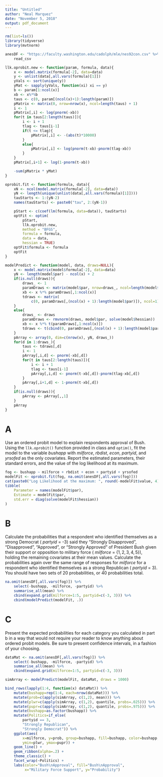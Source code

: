 ```yaml
---
title: "Untitled"
author: "Neal Marquez"
date: "November 5, 2018"
output: pdf_document
---
```


```r
rm(list=ls())
library(tidyverse)
library(mvtnorm)

anesDF <- "https://faculty.washington.edu/cadolph/mle/nes92con.csv" %>%
    read_csv

llk.oprobit.new <- function(param, formula, data){
    x <- model.matrix(formula[-2], data=data)
    y <- unlist(data[,all.vars(formula)[1]])
    yVals <- sort(unique(y))
    yMat <- sapply(yVals, function(xi) xi == y)
    b <- param[1:ncol(x)]
    xb <- x%*%b
    taus <- c(0, param[(ncol(x)+1):length(param)])
    pMatrix <- matrix(0, nrow=nrow(x), ncol=length(taus) + 1)
    i <- 1
    pMatrix[,i] <- log(pnorm(-xb))
    for(t in taus[2:length(taus)]){
        i <- i + 1
        tlag <- taus[i-1]
        if(t <= tlag){
            pMatrix[,i] <- -(abs(t)*10000) 
        }
        else{
            pMatrix[,i] <- log(pnorm(t-xb)-pnorm(tlag-xb))
        }
    }
    pMatrix[,i+1] <- log(1-pnorm(t-xb))

    -sum(pMatrix * yMat)
}

oprobit.fit <- function(formula, data){
    xN <- ncol(model.matrix(formula[-2], data=data))
    yN <- length(unique(unlist(data[,all.vars(formula)[1]])))
    tauStarts <- 1:(yN-2)
    names(tauStarts) <- paste0("tau", 2:(yN-1)) 

    pStart <- c(coef(lm(formula, data=data)), tauStarts)
    optFit <- optim(
        pStart,
        llk.oprobit.new,
        method = "BFGS",
        formula = formula,
        data = data,
        hessian = TRUE)
    optFit$formula <- formula
    optFit
}

modelPredict <- function(model, data, draws=NULL){
    x <- model.matrix(model$formula[-2], data=data)
    yN <- length(model$par) - ncol(x) + 2
    if(is.null(draws)){
        draws_ <- 1
        paramDraws <- matrix(model$par, nrow=draws_, ncol=length(model$par))
        xb <- x %*% paramDraws[,1:ncol(x)]
        tdraws <- matrix(
            c(0, paramDraws[,(ncol(x) + 1):length(model$par)]), ncol=1)
    }
    else{
        draws_ <- draws
        paramDraws <- rmvnorm(draws, model$par, solve(model$hessian))
        xb <- x %*% t(paramDraws[,1:ncol(x)])
        tdraws <- t(cbind(0, paramDraws[,(ncol(x) + 1):length(model$par)]))
    }
    pArray <- array(0, dim=c(nrow(x), yN, draws_))
    for(d in 1:draws_){
        taus <- tdraws[,d]
        i <- 1
        pArray[,i,d] <- pnorm(-xb[,d])
        for(t in taus[2:length(taus)]){
            i <- i + 1
            tlag <- taus[i-1]
            pArray[,i,d] <- pnorm(t-xb[,d])-pnorm(tlag-xb[,d])
        }
        pArray[,i+1,d] <- 1-pnorm(t-xb[,d])
    }
    if(is.null(draws)){
        pArray <- pArray[,,1]
    }
    pArray
}
```

# A
Use an ordered probit model to explain respondents approval of Bush. Using the `llk.oprobit()` function provided in class and `optim()`, fit the model to the variable _bushapp_ with _milforce_, _rbdist_, _econ_, _partyid_, and _yrsofed_ as the only covariates. Report the estimated parameters, their standard errors, and the value of the log likelihood at its maximum.

```r
fog <- bushapp ~ milforce + rbdist + econ + partyid + yrsofed
modelFit <- oprobit.fit(fog, na.omit(anesDF[,all.vars(fog)]))
cat(paste0("Log Likelihood at the maximum: ", round(-modelFit$value, 4)))
tibble(
    Parameter = names(modelFit$par),
    Estimate = modelFit$par,
    std.err = diag(solve(modelFit$hessian))
)

```

# B
Calculate the probabilities that a respondent who identified themselves as a strong Democrat ( _partyid_ = -3) said they "Strongly Disapproved", "Disapproved", "Approved", or "Strongly Approved" of President Bush given their support or opposition to military force ( _milforce_ = $\{1, 2, 3, 4, 5\}$), holding the remaining covariates at their mean values.  Calculate the probabilities again over the same range of responses for _milforce_ for a respondent who identified themselves as a strong Republican ( _partyid_ = 3). You should have two sets of 20 probabilities, or 40 probabilities total.

```r
na.omit(anesDF[,all.vars(fog)]) %>%
    select(-bushapp, -milforce, -partyid) %>%
    summarise_all(mean) %>%
    cbind(expand.grid(milforce=1:5, partyid=c(-3, 3))) %>%
    cbind(modelPredict(modelFit, .))
```

# C

Present the expected probabilities for each category you calculated in part b in a way that would not require your reader to know anything about ordered probit models. Be sure to present confidence intervals, in a fashion of your choosing.

```r
dataMat <- na.omit(anesDF[,all.vars(fog)]) %>%
    select(-bushapp, -milforce, -partyid) %>%
    summarise_all(mean) %>%
    cbind(expand.grid(milforce=1:5, partyid=c(-3, 3)))

simArray <- modelPredict(modelFit, dataMat, draws = 1000)

bind_rows(lapply(1:4, function(x) dataMat)) %>%
    mutate(bushapp=rep(1:4, each=nrow(dataMat))) %>%
    mutate(prob=c(apply(simArray, c(1,2), mean))) %>%
    mutate(plwr=c(apply(simArray, c(1,2), quantile, probs=.025))) %>%
    mutate(pupr=c(apply(simArray, c(1,2), quantile, probs=.975))) %>%
    mutate(bushapp=as.factor(bushapp)) %>%
    mutate(Politics=if_else(
        partyid == 3, 
        "Strongly Republican",
        "Strongly Democrat")) %>%
    ggplot(aes(
        x=milforce, y=prob, group=bushapp, fill=bushapp, color=bushapp,
        ymin=plwr, ymax=pupr)) +
    geom_line() +
    geom_ribbon(alpha=.2) +
    theme_classic() +
    facet_wrap(~Politics) +
    labs(color="Bush\nApproval", fill="Bush\nApproval",
         x="Military Force Support", y="Probability")
```